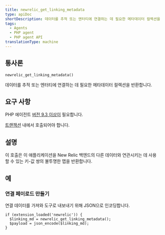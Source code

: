 ```yaml
---
title: newrelic_get_linking_metadata
type: apiDoc
shortDescription: 데이터를 추적 또는 엔터티에 연결하는 데 필요한 메타데이터 컬렉션을 반환합니다.
tags:
  - Agents
  - PHP agent
  - PHP agent API
translationType: machine
---
```


## 통사론

```
newrelic_get_linking_metadata()
```

데이터를 추적 또는 엔터티에 연결하는 데 필요한 메타데이터 컬렉션을 반환합니다.

## 요구 사항

PHP 에이전트 [버전 9.3 이상이](/docs/release-notes/agent-release-notes/php-release-notes) 필요합니다.

[트랜잭션](/docs/accounts-partnerships/education/getting-started-new-relic/glossary#transaction) 내에서 호출되어야 합니다.

## 설명

이 호출은 이 애플리케이션을 New Relic 백엔드의 다른 데이터와 연관시키는 데 사용할 수 있는 키-값 쌍의 불투명한 맵을 반환합니다.

## 예

### 연결 페이로드 만들기

연결 데이터를 가져와 도구로 내보내기 위해 JSON으로 인코딩합니다.

```
if (extension_loaded('newrelic')) {
  $linking_md = newrelic_get_linking_metadata();
  $payload = json_encode($linking_md);
}
```